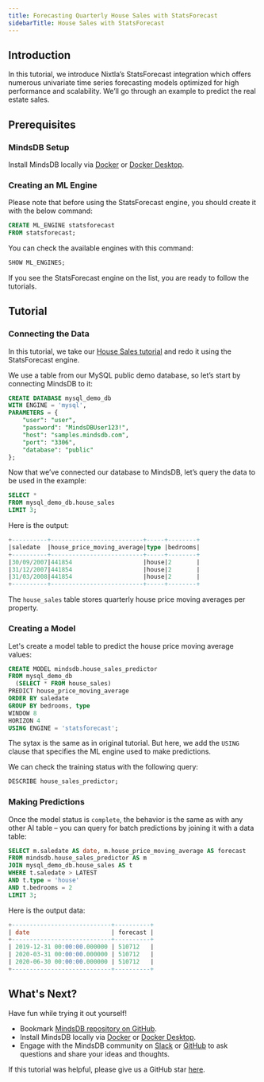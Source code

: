 ```yaml
---
title: Forecasting Quarterly House Sales with StatsForecast
sidebarTitle: House Sales with StatsForecast
---
```


## Introduction

In this tutorial, we introduce Nixtla’s StatsForecast integration which offers numerous univariate time series forecasting models optimized for high performance and scalability. We’ll go through an example to predict the real estate sales.

## Prerequisites

### MindsDB Setup

Install MindsDB locally via [Docker](/setup/self-hosted/docker) or [Docker Desktop](/setup/self-hosted/docker-desktop).

### Creating an ML Engine

Please note that before using the StatsForecast engine, you should create it with the below command:

```sql
CREATE ML_ENGINE statsforecast
FROM statsforecast;
```

You can check the available engines with this command:

```sql
SHOW ML_ENGINES;
```

If you see the StatsForecast engine on the list, you are ready to follow the tutorials.

## Tutorial

### Connecting the Data

In this tutorial, we take our [House Sales tutorial](/sql/tutorials/house-sales-forecasting) and redo it using the StatsForecast engine.

We use a table from our MySQL public demo database, so let’s start by connecting MindsDB to it:

```sql
CREATE DATABASE mysql_demo_db
WITH ENGINE = 'mysql',
PARAMETERS = {
    "user": "user",
    "password": "MindsDBUser123!",
    "host": "samples.mindsdb.com",
    "port": "3306",
    "database": "public"
};
```

Now that we’ve connected our database to MindsDB, let’s query the data to be used in the example:

```sql
SELECT *
FROM mysql_demo_db.house_sales
LIMIT 3;
```

Here is the output:

```sql
+----------+--------------------------+-----+--------+
|saledate  |house_price_moving_average|type |bedrooms|
+----------+--------------------------+-----+--------+
|30/09/2007|441854                    |house|2       |
|31/12/2007|441854                    |house|2       |
|31/03/2008|441854                    |house|2       |
+----------+--------------------------+-----+--------+
```

The `house_sales` table stores quarterly house price moving averages per property.

### Creating a Model

Let's create a model table to predict the house price moving average values:

```sql
CREATE MODEL mindsdb.house_sales_predictor
FROM mysql_demo_db
  (SELECT * FROM house_sales)
PREDICT house_price_moving_average
ORDER BY saledate
GROUP BY bedrooms, type
WINDOW 8
HORIZON 4
USING ENGINE = 'statsforecast';
```

The sytax is the same as in original tutorial. But here, we add the `USING` clause that specifies the ML engine used to make predictions.

We can check the training status with the following query:

```sql
DESCRIBE house_sales_predictor;
```

### Making Predictions

Once the model status is `complete`, the behavior is the same as with any other AI table – you can query for batch predictions by joining it with a data table:

```sql
SELECT m.saledate AS date, m.house_price_moving_average AS forecast
FROM mindsdb.house_sales_predictor AS m
JOIN mysql_demo_db.house_sales AS t
WHERE t.saledate > LATEST
AND t.type = 'house'
AND t.bedrooms = 2
LIMIT 3;
```

Here is the output data:

```sql
+----------------------------+----------+
| date                       | forecast |
+----------------------------+----------+
| 2019-12-31 00:00:00.000000 | 510712   |
| 2020-03-31 00:00:00.000000 | 510712   |
| 2020-06-30 00:00:00.000000 | 510712   |
+----------------------------+----------+
```

## What's Next?

Have fun while trying it out yourself!

- Bookmark [MindsDB repository on GitHub](https://github.com/mindsdb/mindsdb).
- Install MindsDB locally via [Docker](/setup/self-hosted/docker) or [Docker Desktop](/setup/self-hosted/docker-desktop).
- Engage with the MindsDB community on
  [Slack](https://mindsdb.com/joincommunity) or
  [GitHub](https://github.com/mindsdb/mindsdb/discussions) to ask questions and
  share your ideas and thoughts.

If this tutorial was helpful, please give us a GitHub star
[here](https://github.com/mindsdb/mindsdb).
